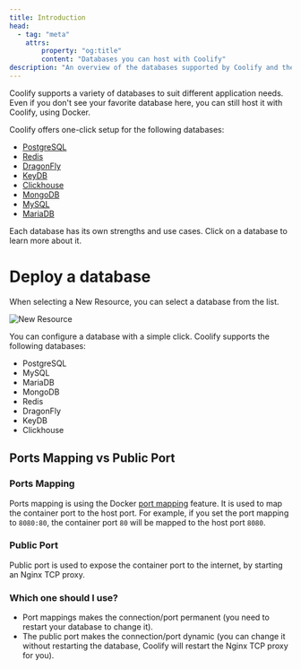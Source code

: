 ```yaml
---
title: Introduction
head:
  - tag: "meta"
    attrs:
        property: "og:title"
        content: "Databases you can host with Coolify"
description: "An overview of the databases supported by Coolify and their characteristics."
---
```



Coolify supports a variety of databases to suit different application needs. Even if you don't see your favorite database here, you can still host it with Coolify, using Docker.

Coolify offers one-click setup for the following databases:

- [PostgreSQL](/docs/databases/postgresql)
- [Redis](/docs/databases/redis)
- [DragonFly](/docs/databases/dragonfly)
- [KeyDB](/docs/databases/keydb)
- [Clickhouse](/docs/databases/clickhouse)
- [MongoDB](/docs/databases/mongodb)
- [MySQL](/docs/databases/mysql)
- [MariaDB](/docs/databases/mariadb)

Each database has its own strengths and use cases. Click on a database to learn more about it.

# Deploy a database

When selecting a New Resource, you can select a database from the list.


![New Resource](../../../assets/images/screenshots/How-to-add-a-database.png)

You can configure a database with a simple click. Coolify supports the following databases:

- PostgreSQL
- MySQL
- MariaDB
- MongoDB
- Redis
- DragonFly
- KeyDB
- Clickhouse

## Ports Mapping vs Public Port

### Ports Mapping

Ports mapping is using the Docker [port mapping](https://docs.docker.com/network/#published-ports) feature. It is used to map the container port to the host port. For example, if you set the port mapping to `8080:80`, the container port `80` will be mapped to the host port `8080`.

### Public Port

Public port is used to expose the container port to the internet, by starting an Nginx TCP proxy.

### Which one should I use?

- Port mappings makes the connection/port permanent (you need to restart your database to change it).
- The public port makes the connection/port dynamic (you can change it without restarting the database, Coolify will restart the Nginx TCP proxy for you).
